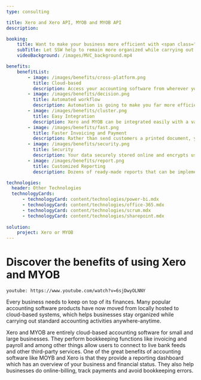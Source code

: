 ```yaml
---
type: consulting

title: Xero and Xero API, MYOB and MYOB API
description:

booking:
    title: Want to make your business more efficient with <span class="red">Accounting Software</span>?
    subTitle: Let SSW help to remain more organized while carrying out standard accounting functions with Xero and MYOB.
    videoBackground: /images/MVC_background.mp4

benefits:
    benefitList:
        - image: /images/benefits/cross-platform.png
          title: Cloud-based
          description: Access your accounting software from wherever you want, whenever you want, without being limited to a single computer. 
        - image: /images/benefits/decision.png
          title: Automated workflow
          description: Automation is going to make you far more efficient with your accounting, and by automating your workflows, you save yourself a lot of time.
        - image: /images/benefits/cluster.png
          title: Easy Integration
          description: Xero and MYOB can be integrated easily with a variety of other programs and software, such as billing and BI reporting systems that can be integrated easily.
        - image: /images/benefits/fast.png
          title: Faster Invoicing and Payment
          description: Rather than send customers a printed document, you can send them an online invoice, customers can pay you online through your invoice.
        - image: /images/benefits/security.png
          title: Security
          description: Your data securely stored online and encrypts using industry standard data encryption. 
        - image: /images/benefits/report.png
          title: Customized Reporting
          description: Dozens of ready-made reports that can be implemented through dashboard, also have the ability to customize these reports to better suit your needs. 

technologies:
  header: Other Technologies
  technologyCards:
      - technologyCard: content/technologies/power-bi.mdx
      - technologyCard: content/technologies/office-365.mdx
      - technologyCard: content/technologies/scrum.mdx
      - technologyCard: content/technologies/sharepoint.mdx
    
solution:
    project: Xero or MYOB
---
```


# Discover the benefits of using Xero and MYOB

`youtube: https://www.youtube.com/watch?v=6sjDwyOLNNY`

Every business needs to keep on top of its finances. Many popular accounting software products have now moved from locally hosted to cloud-based systems, which helps businesses stay organized while carrying out standard accounting activities anywhere-anytime.

Xero and MYOB are entirely cloud-based accounting software for small and large businesses. They perform bookkeeping functions like invoicing and payroll and among other things allow users to connect to live bank feeds and other third-party services. One of the great benefits of accounting software like MOYB and Xero is that they  provide a reporting dashboard which has an overview of your business and financial status. They also help businesses do online-billing, track payments and avoid bookkeeping errors.
